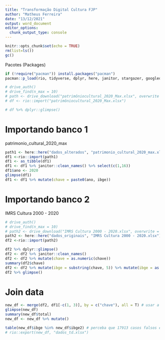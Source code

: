 ---
title: "Transformação Digital Cultura FJP"
author: "Matheus Ferreira"
date: "13/12/2021"
output: word_document
editor_options: 
  chunk_output_type: console
---

```{r setup, include=FALSE}
knitr::opts_chunk$set(echo = TRUE)
rm(list=ls())
gc()
```

Pacotes (Packages)

```{r}
if (!require("pacman")) install.packages("pacman")
pacman::p_load(rio, tidyverse, dplyr, here, janitor, stargazer, googledrive)
```

```{r}
# drive_auth()
# drive_find(n_max = 10)
# path <- drive_download("patrimôniocultural_2020_Max.xlsx", overwrite = T )
# df <- rio::import("patrimôniocultural_2020_Max.xlsx")
```

```{r}
# df %>% dplyr::glimpse()
```

# Importando banco 1

patrimonio_cultural_2020_max
```{r}
path1 <- here::here("dados_alterados", "patrimonio_cultural_2020_max.xlsx")
df1 <-rio::import(path1)
df1 <- as_tibble(df1)
df1 <- df1 %>% janitor::clean_names() %>% select(c(1,16))
df1$ano <- 2020
glimpse(df1)
df1 <- df1 %>% mutate(chave = paste0(ano, ibge))
```


# Importando banco 2

IMRS Cultura 2000 - 2020

```{r}
# drive_auth()
# drive_find(n_max = 10)
# path2 <- drive_download("IMRS Cultura 2000 - 2020.xlsx", overwrite = T)
path2 <- here::here("dados_originais", "IMRS Cultura 2000 - 2020.xlsx")
df2 <-rio::import(path2)
```

```{r}
df2 %>% dplyr::glimpse()
df2 <- df2 %>% janitor::clean_names()
df2 <- df2 %>% mutate(chave = as.numeric(chave))
summary(df2$chave)
df2 <- df2 %>% mutate(ibge = substring(chave, 5)) %>% mutate(ibge = as.numeric(ibge))
df2 %>% glimpse()
```


# Join data

```{r}
new_df <- merge(df2, df1[-c(1, 3)], by = c("chave"), all = T) # usar a variável chave.x
glimpse(new_df)
summary(new_df$total)
new_df <- new_df %>% mutate()
```

```{r}
table(new_df$ibge %in% new_df$ibge2) # perceba que 17913 casos falsos é a mesma quantidade de linhas do banco "df2". Logo, a variável ibge2 teve sucesso em imputar os códigos dos municípios para todos os municípios.
# rio::export(new_df, "dados_td.xlsx")
```


